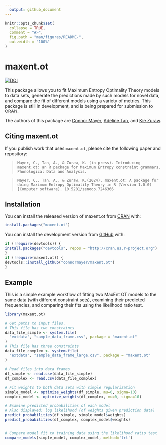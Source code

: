 ```yaml
---
  output: github_document
---
```

  
  <!-- README.md is generated from README.Rmd. Please edit that file -->
  
```r
knitr::opts_chunk$set(
  collapse = TRUE,
  comment = "#>",
  fig.path = "man/figures/README-",
  out.width = "100%"
)
```

# maxent.ot

<!-- badges: start -->
  [![DOI](https://zenodo.org/badge/DOI/10.5281/zenodo.13774033.svg)](https://doi.org/10.5281/zenodo.13774033)
<!-- badges: end -->
  
  This package allows you to fit Maximum Entropy Optimality Theory models to data 
sets, generate the predictions made by such models for novel data, and compare 
the fit of different models using a variety of metrics. This package is still in
development, and is being prepared for submission to CRAN.

The authors of this package are [Connor Mayer](http://connormayer.com), [Adeline Tan](https://linguistics.ucla.edu/person/adeline-tan/), 
and [Kie Zuraw](https://linguistics.ucla.edu/people/zuraw/).

## Citing maxent.ot
If you publish work that uses `maxent.ot`, please cite the following paper and repository:

> ```Mayer, C., Tan, A., & Zuraw, K. (in press). Introducing maxent.ot: an R package for Maximum Entropy constraint grammars. Phonological Data and Analysis.```

> ```Mayer, C., Tan, A., & Zuraw, K.(2024). maxent.ot: A package for doing Maximum Entropy Optimality Theory in R (Version 1.0.0) [Computer software]. 10.5281/zenodo.7246366```


## Installation

You can install the released version of maxent.ot from [CRAN](https://CRAN.R-project.org) with:

  ``` r
install.packages("maxent.ot")
```

  You can install the development version from [GitHub](https://github.com/) with:
  
  ``` r
if (!require(devtools)) {
  install.packages("devtools", repos = "http://cran.us.r-project.org")
}
if (!require(maxent.ot)) {
  devtools::install_github("connormayer/maxent.ot")
}
```
## Example

This is a simple example workflow of fitting two MaxEnt OT models to the same
data (with different constraint sets), examining their predicted frequencies, 
and comparing their fits using the likelihood ratio test.

```r
library(maxent.ot)

# Get paths to input files.
# This file has two constraints
data_file_simple <- system.file(
  "extdata", "sample_data_frame.csv", package = "maxent.ot"
)
# This file has three constraints
data_file_complex <- system.file(
  "extdata", "sample_data_frame_large.csv", package = "maxent.ot"
)

# Read files into data frames
df_simple <- read.csv(data_file_simple)
df_complex <- read.csv(data_file_complex)

# Fit weights to both data sets with simple regularization
simple_model <- optimize_weights(df_simple, mu=0, sigma=10)
complex_model <- optimize_weights(df_complex, mu=0, sigma=10)

# Examine predicted probabilities of each model
# Also displayed: log likelihood (of weights given prediction data)
predict_probabilities(df_simple, simple_model$weights)
predict_probabilities(df_complex, complex_model$weights)


# Compare model fit to training data using the likelihood ratio test
compare_models(simple_model, complex_model, method='lrt')
```
